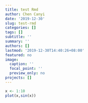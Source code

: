 ```yaml
---
title: test Rmd
author: Chen Canyi
date: '2019-12-30'
slug: test-rmd
categories: []
tags: []
subtitle: ''
summary: ''
authors: []
lastmod: '2019-12-30T14:40:26+08:00'
featured: no
image:
  caption: ''
  focal_point: ''
  preview_only: no
projects: []
---
```

```r
x <- 1:10
plot(x,sin(x))
```

